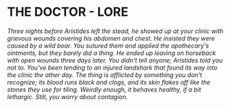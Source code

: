 # THE DOCTOR - LORE

_Three nights before Aristides left the stead, he showed up at your clinic with grievous wounds covering his abdomen and chest.
He insisted they were caused by a wild boar. You sutured them and applied the apothecary's ointments, but they barely did a thing.
He ended up leaving on horseback with open wounds three days later. You didn't tell anyone; Aristides told you not to. You've been tending to
an injured landshark that found its way into the clinic the other day. The thing is afflicted by something you don't recognize; its blood runs
black and clogs, and its skin flakes off like the stones they use for tiling. Weirdly enough, it behaves healthy, if a bit lethargic.
Still, you worry about contagion._
